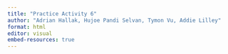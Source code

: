 ```yaml
---
title: "Practice Activity 6"
author: "Adrian Hallak, Hujoe Pandi Selvan, Tymon Vu, Addie Lilley"
format: html
editor: visual
embed-resources: true
---
```



